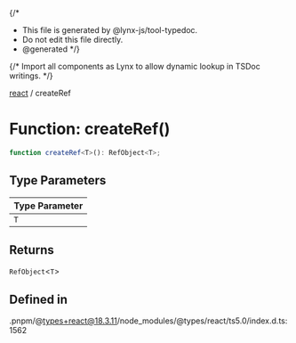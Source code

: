 {/*
* This file is generated by @lynx-js/tool-typedoc.
* Do not edit this file directly.
* @generated
*/}

{/* Import all components as Lynx to allow dynamic lookup in TSDoc writings. */}

[react](/api/react/index.mdx) / createRef

# Function: createRef()

```ts
function createRef<T>(): RefObject<T>;
```

## Type Parameters

| Type Parameter |
| -------------- |
| `T`            |

## Returns

`RefObject`\<`T`\>

## Defined in

.pnpm/@types+react@18.3.11/node_modules/@types/react/ts5.0/index.d.ts:1562
